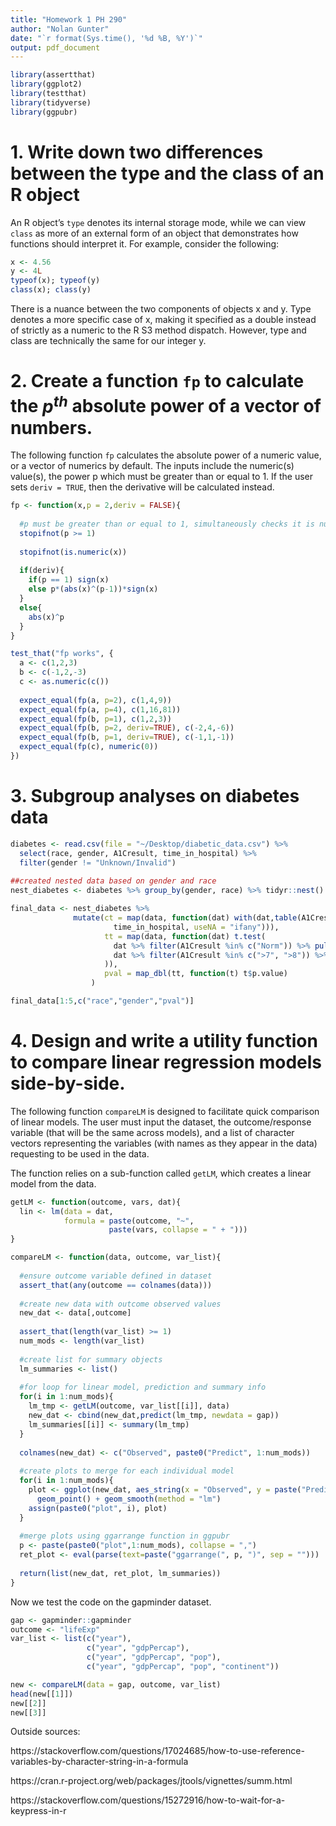```yaml
---
title: "Homework 1 PH 290"
author: "Nolan Gunter"
date: "`r format(Sys.time(), '%d %B, %Y')`"
output: pdf_document
---
```

```r
library(assertthat)
library(ggplot2)
library(testthat)
library(tidyverse)
library(ggpubr)
```

# 1. Write down two differences between the type and the class of an R object

An R object's `type` denotes its internal storage mode, while we can view `class` as more of an external form of an object that demonstrates how functions should interpret it. For example, consider the following:

```r
x <- 4.56
y <- 4L
typeof(x); typeof(y)
class(x); class(y)
```

There is a nuance between the two components of objects x and y. Type denotes a more specific case of x, making it specified as a double instead of strictly as a numeric to the R S3 method dispatch. However, type and class are technically the same for our integer y. 

# 2. Create a function `fp` to calculate the $p^{th}$ absolute power of a vector of numbers. 

The following function `fp` calculates the absolute power of a numeric value, or a vector of numerics by default. The inputs include the numeric(s) value(s), the power p which must be greater than or equal to 1. If the user sets `deriv = TRUE`, then the derivative will be calculated instead. 

```r
fp <- function(x,p = 2,deriv = FALSE){
  
  #p must be greater than or equal to 1, simultaneously checks it is numeric
  stopifnot(p >= 1)
  
  stopifnot(is.numeric(x))
  
  if(deriv){
    if(p == 1) sign(x)
    else p*(abs(x)^(p-1))*sign(x)
  }
  else{
    abs(x)^p
  }
}

test_that("fp works", {
  a <- c(1,2,3)
  b <- c(-1,2,-3)
  c <- as.numeric(c())
  
  expect_equal(fp(a, p=2), c(1,4,9))
  expect_equal(fp(a, p=4), c(1,16,81))
  expect_equal(fp(b, p=1), c(1,2,3))
  expect_equal(fp(b, p=2, deriv=TRUE), c(-2,4,-6))
  expect_equal(fp(b, p=1, deriv=TRUE), c(-1,1,-1))
  expect_equal(fp(c), numeric(0))
})
```

\newpage
# 3. Subgroup analyses on diabetes data

```r
diabetes <- read.csv(file = "~/Desktop/diabetic_data.csv") %>% 
  select(race, gender, A1Cresult, time_in_hospital) %>%
  filter(gender != "Unknown/Invalid")
  
##created nested data based on gender and race
nest_diabetes <- diabetes %>% group_by(gender, race) %>% tidyr::nest()

final_data <- nest_diabetes %>%
              mutate(ct = map(data, function(dat) with(dat,table(A1Cresult, 
                       time_in_hospital, useNA = "ifany"))),
                     tt = map(data, function(dat) t.test(
                       dat %>% filter(A1Cresult %in% c("Norm")) %>% pull(time_in_hospital),
                       dat %>% filter(A1Cresult %in% c(">7", ">8")) %>% pull(time_in_hospital)
                     )),
                     pval = map_dbl(tt, function(t) t$p.value)
                  )

final_data[1:5,c("race","gender","pval")]
```

\newpage
# 4. Design and write a utility function to compare linear regression models side-by-side. 

The following function `compareLM` is designed to facilitate quick comparison of linear models. The user must input the dataset, the outcome/response variable (that will be the same across models), and a list of character vectors representing the variables (with names as they appear in the data) requesting to be used in the data. 

The function relies on a sub-function called `getLM`, which creates a linear model from the data.

```r
getLM <- function(outcome, vars, dat){
  lin <- lm(data = dat, 
            formula = paste(outcome, "~", 
                      paste(vars, collapse = " + ")))
}

compareLM <- function(data, outcome, var_list){
  
  #ensure outcome variable defined in dataset
  assert_that(any(outcome == colnames(data)))
  
  #create new data with outcome observed values
  new_dat <- data[,outcome]
  
  assert_that(length(var_list) >= 1)
  num_mods <- length(var_list)
  
  #create list for summary objects
  lm_summaries <- list()
  
  #for loop for linear model, prediction and summary info
  for(i in 1:num_mods){
    lm_tmp <- getLM(outcome, var_list[[i]], data)
    new_dat <- cbind(new_dat,predict(lm_tmp, newdata = gap))
    lm_summaries[[i]] <- summary(lm_tmp)
  }
  
  colnames(new_dat) <- c("Observed", paste0("Predict", 1:num_mods))
  
  #create plots to merge for each individual model
  for(i in 1:num_mods){
    plot <- ggplot(new_dat, aes_string(x = "Observed", y = paste("Predict", i, sep = ""))) +
      geom_point() + geom_smooth(method = "lm") 
    assign(paste0("plot", i), plot)
  }
  
  #merge plots using ggarrange function in ggpubr
  p <- paste(paste0("plot",1:num_mods), collapse = ",")
  ret_plot <- eval(parse(text=paste("ggarrange(", p, ")", sep = "")))
  
  return(list(new_dat, ret_plot, lm_summaries))
}
```

Now we test the code on the gapminder dataset. 

```r
gap <- gapminder::gapminder
outcome <- "lifeExp"
var_list <- list(c("year"), 
                 c("year", "gdpPercap"), 
                 c("year", "gdpPercap", "pop"), 
                 c("year", "gdpPercap", "pop", "continent"))

new <- compareLM(data = gap, outcome, var_list)
head(new[[1]])
new[[2]]
new[[3]]
```

Outside sources: 

https://stackoverflow.com/questions/17024685/how-to-use-reference-variables-by-character-string-in-a-formula

https://cran.r-project.org/web/packages/jtools/vignettes/summ.html

https://stackoverflow.com/questions/15272916/how-to-wait-for-a-keypress-in-r

